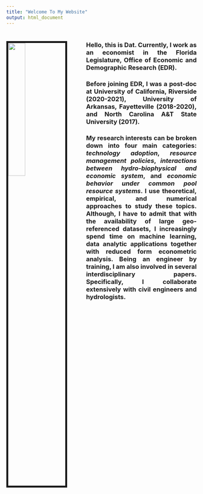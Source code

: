 ```yaml
---
title: "Welcome To My Website"
output: html_document
---
```


#
#


<img src="images/My_profile_pic.jpg" style="width:30%; border:5px solid; margin-right: 50px" align="left">

<style>
body {
text-align: justify}
</style>

###
###
###
### Hello, this is Dat. Currently, I work as an economist in the Florida Legislature, Office of Economic and Demographic Research (EDR). 
### Before joining EDR, I was a post-doc at University of California, Riverside (2020-2021), University of Arkansas, Fayetteville (2018-2020), and North Carolina A&T State University (2017). 
###
###
###
###
### **My research interests** can be broken down into four main categories: *technology adoption*, *resource management policies*, *interactions between hydro-biophysical and economic system*, and *economic behavior under common pool resource systems*. I use theoretical, empirical, and numerical approaches to study these topics. Although, I have to admit that with the availability of large geo-referenced datasets, I increasingly spend time on machine learning, data analytic applications together with reduced form econometric analysis. Being an engineer by training, I am also involved in several interdisciplinary papers. Specifically, I collaborate extensively with civil engineers and hydrologists.
### 

<!-- ### **Technology Adoption** -->
<!-- ### -->
<!-- ### -->

<!-- ### -->
<!-- ### **Resource Management Policies** -->
<!-- ### -->

<!-- ### -->
<!-- ### **Interactions Between Hydro-Biophysical and Economic System** -->
<!-- ### -->

<!-- ### -->
<!-- ### **Economic Behavior Under Common Pool Resource Systems** -->
<!-- ### -->


